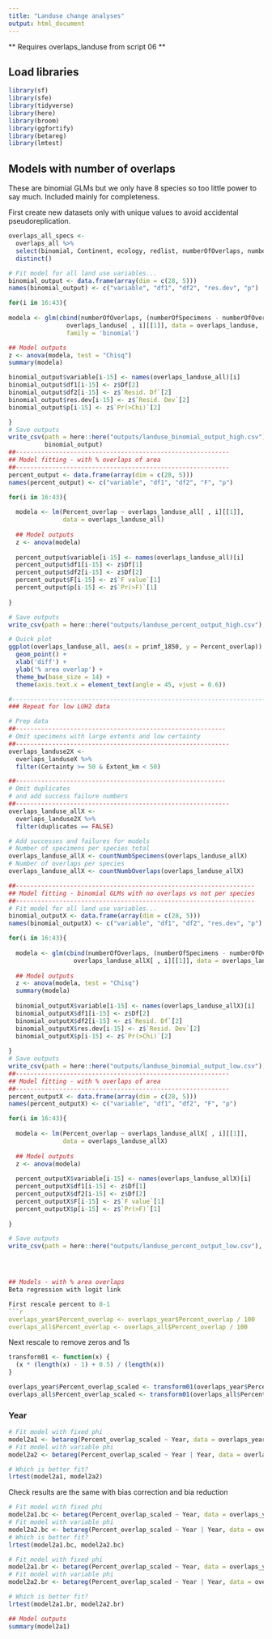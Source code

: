 ```yaml
---
title: "Landuse change analyses"
output: html_document
---
```


** Requires overlaps_landuse from script 06 **

## Load libraries
```r
library(sf)
library(sfe)
library(tidyverse)
library(here)
library(broom)
library(ggfortify)
library(betareg)
library(lmtest)
```

## Models with number of overlaps
These are binomial GLMs but we only have 8 species so too little power to say much. Included mainly for completeness.

First create new datasets only with unique values to avoid accidental pseudoreplication.
```r
overlaps_all_specs <-
  overlaps_all %>%
  select(binomial, Continent, ecology, redlist, numberOfOverlaps, numberOfSpecimens) %>%
  distinct()
```


```r
# Fit model for all land use variables...
binomial_output <- data.frame(array(dim = c(28, 5)))
names(binomial_output) <- c("variable", "df1", "df2", "res.dev", "p")

for(i in 16:43){
  
modela <- glm(cbind(numberOfOverlaps, (numberOfSpecimens - numberOfOverlaps)) ~
                overlaps_landuse[ , i][[1]], data = overlaps_landuse, 
                family = 'binomial')

## Model outputs
z <- anova(modela, test = "Chisq")
summary(modela)

binomial_output$variable[i-15] <- names(overlaps_landuse_all)[i]
binomial_output$df1[i-15] <- z$Df[2]
binomial_output$df2[i-15] <- z$`Resid. Df`[2]
binomial_output$res.dev[i-15] <- z$`Resid. Dev`[2] 
binomial_output$p[i-15] <- z$`Pr(>Chi)`[2]  

}
# Save outputs
write_csv(path = here::here("outputs/landuse_binomial_output_high.csv"), 
          binomial_output)
##-----------------------------------------------------------
## Model fitting - with % overlaps of area
##-----------------------------------------------------------
percent_output <- data.frame(array(dim = c(28, 5)))
names(percent_output) <- c("variable", "df1", "df2", "F", "p")

for(i in 16:43){
  
  modela <- lm(Percent_overlap ~ overlaps_landuse_all[ , i][[1]], 
               data = overlaps_landuse_all)
  
  ## Model outputs
  z <- anova(modela)
  
  percent_output$variable[i-15] <- names(overlaps_landuse_all)[i]
  percent_output$df1[i-15] <- z$Df[1]
  percent_output$df2[i-15] <- z$Df[2]
  percent_output$F[i-15] <- z$`F value`[1] 
  percent_output$p[i-15] <- z$`Pr(>F)`[1]  
  
}

# Save outputs
write_csv(path = here::here("outputs/landuse_percent_output_high.csv"), percent_output)

# Quick plot
ggplot(overlaps_landuse_all, aes(x = primf_1850, y = Percent_overlap)) +
  geom_point() +
  xlab('diff') +
  ylab('% area overlap') +
  theme_bw(base_size = 14) +
  theme(axis.text.x = element_text(angle = 45, vjust = 0.6))

#----------------------------------------------------------------------
### Repeat for low LUH2 data

# Prep data
##----------------------------------------------------------
# Omit specimens with large extents and low certainty
##-----------------------------------------------------------
overlaps_landuse2X <-
  overlaps_landuseX %>%
  filter(Certainty >= 50 & Extent_km < 50)

##----------------------------------------------------------
# Omit duplicates
# and add success failure numbers
##-----------------------------------------------------------
overlaps_landuse_allX <-
  overlaps_landuse2X %>%
  filter(duplicates == FALSE)

# Add successes and failures for models
# Number of specimens per species total
overlaps_landuse_allX <- countNumbSpecimens(overlaps_landuse_allX)
# Number of overlaps per species
overlaps_landuse_allX <- countNumbOverlaps(overlaps_landuse_allX)

##------------------------------------------------------------------
## Model fitting - binomial GLMs with no overlaps vs not per species
##------------------------------------------------------------------
# Fit model for all land use variables...
binomial_outputX <- data.frame(array(dim = c(28, 5)))
names(binomial_outputX) <- c("variable", "df1", "df2", "res.dev", "p")

for(i in 16:43){
  
  modela <- glm(cbind(numberOfOverlaps, (numberOfSpecimens - numberOfOverlaps)) ~
                  overlaps_landuse_allX[ , i][[1]], data = overlaps_landuse_allX, family = 'binomial')
  
  ## Model outputs
  z <- anova(modela, test = "Chisq")
  summary(modela)
  
  binomial_outputX$variable[i-15] <- names(overlaps_landuse_allX)[i]
  binomial_outputX$df1[i-15] <- z$Df[2]
  binomial_outputX$df2[i-15] <- z$`Resid. Df`[2]
  binomial_outputX$res.dev[i-15] <- z$`Resid. Dev`[2] 
  binomial_outputX$p[i-15] <- z$`Pr(>Chi)`[2]  
  
}
# Save outputs
write_csv(path = here::here("outputs/landuse_binomial_output_low.csv"), binomial_outputX)
##-----------------------------------------------------------
## Model fitting - with % overlaps of area
##-----------------------------------------------------------
percent_outputX <- data.frame(array(dim = c(28, 5)))
names(percent_outputX) <- c("variable", "df1", "df2", "F", "p")

for(i in 16:43){
  
  modela <- lm(Percent_overlap ~ overlaps_landuse_allX[ , i][[1]], 
               data = overlaps_landuse_allX)
  
  ## Model outputs
  z <- anova(modela)
  
  percent_outputX$variable[i-15] <- names(overlaps_landuse_allX)[i]
  percent_outputX$df1[i-15] <- z$Df[1]
  percent_outputX$df2[i-15] <- z$Df[2]
  percent_outputX$F[i-15] <- z$`F value`[1] 
  percent_outputX$p[i-15] <- z$`Pr(>F)`[1]  
  
}

# Save outputs
write_csv(path = here::here("outputs/landuse_percent_output_low.csv"), percent_outputX)




## Models - with % area overlaps
Beta regression with logit link

First rescale percent to 0-1
```r
overlaps_year$Percent_overlap <- overlaps_year$Percent_overlap / 100
overlaps_all$Percent_overlap <- overlaps_all$Percent_overlap / 100
```

Next rescale to remove zeros and 1s
```r
transform01 <- function(x) {
  (x * (length(x) - 1) + 0.5) / (length(x))
}

overlaps_year$Percent_overlap_scaled <- transform01(overlaps_year$Percent_overlap)
overlaps_all$Percent_overlap_scaled <- transform01(overlaps_all$Percent_overlap)
```

### Year
```r
# Fit model with fixed phi
model2a1 <- betareg(Percent_overlap_scaled ~ Year, data = overlaps_year)
# Fit model with variable phi
model2a2 <- betareg(Percent_overlap_scaled ~ Year | Year, data = overlaps_year)

# Which is better fit?
lrtest(model2a1, model2a2)

```

Check results are the same with bias correction and bia reduction
```r
# Fit model with fixed phi
model2a1.bc <- betareg(Percent_overlap_scaled ~ Year, data = overlaps_year, type = "BC")
# Fit model with variable phi
model2a2.bc <- betareg(Percent_overlap_scaled ~ Year | Year, data = overlaps_year, type = "BC")
# Which is better fit?
lrtest(model2a1.bc, model2a2.bc)
```

```r
# Fit model with fixed phi
model2a1.br <- betareg(Percent_overlap_scaled ~ Year, data = overlaps_year, type = "BR")
# Fit model with variable phi
model2a2.br <- betareg(Percent_overlap_scaled ~ Year | Year, data = overlaps_year, type = "BR")

# Which is better fit?
lrtest(model2a1.br, model2a2.br)
```

```r
## Model outputs
summary(model2a1)
```
